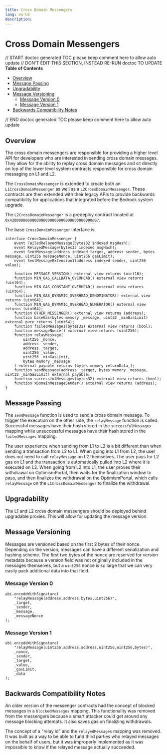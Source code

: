 ```yaml
---
title: Cross Domain Messengers
lang: en-US
description:
---
```


# Cross Domain Messengers

// START doctoc generated TOC please keep comment here to allow auto update
// DON'T EDIT THIS SECTION, INSTEAD RE-RUN doctoc TO UPDATE
**Table of Contents**

- [Overview](#overview)
- [Message Passing](#message-passing)
- [Upgradability](#upgradability)
- [Message Versioning](#message-versioning)
  - [Message Version 0](#message-version-0)
  - [Message Version 1](#message-version-1)
- [Backwards Compatibility Notes](#backwards-compatibility-notes)

// END doctoc generated TOC please keep comment here to allow auto update

## Overview

The cross domain messengers are responsible for providing a higher level API for
developers who are interested in sending cross domain messages. They allow for
the ability to replay cross domain messages and sit directly on top of the lower
level system contracts responsible for cross domain messaging on L1 and L2.

The `CrossDomainMessenger` is extended to create both an
`L1CrossDomainMessenger` as well as a `L2CrossDomainMessenger`.
These contracts are then extended with their legacy APIs to provide backwards
compatibility for applications that integrated before the Bedrock system
upgrade.

The `L2CrossDomainMessenger` is a predeploy contract located at
`0x4200000000000000000000000000000000000007`.

The base `CrossDomainMessenger` interface is:

```solidity
interface CrossDomainMessenger {
    event FailedRelayedMessage(bytes32 indexed msgHash);
    event RelayedMessage(bytes32 indexed msgHash);
    event SentMessage(address indexed target, address sender, bytes message, uint256 messageNonce, uint256 gasLimit);
    event SentMessageExtension1(address indexed sender, uint256 value);

    function MESSAGE_VERSION() external view returns (uint16);
    function MIN_GAS_CALLDATA_OVERHEAD() external view returns (uint64);
    function MIN_GAS_CONSTANT_OVERHEAD() external view returns (uint64);
    function MIN_GAS_DYNAMIC_OVERHEAD_DENOMINATOR() external view returns (uint64);
    function MIN_GAS_DYNAMIC_OVERHEAD_NUMERATOR() external view returns (uint64);
    function OTHER_MESSENGER() external view returns (address);
    function baseGas(bytes memory _message, uint32 _minGasLimit) external pure returns (uint64);
    function failedMessages(bytes32) external view returns (bool);
    function messageNonce() external view returns (uint256);
    function relayMessage(
        uint256 _nonce,
        address _sender,
        address _target,
        uint256 _value,
        uint256 _minGasLimit,
        bytes memory _message
    ) external payable returns (bytes memory returnData_);
    function sendMessage(address _target, bytes memory _message, uint32 _minGasLimit) external payable;
    function successfulMessages(bytes32) external view returns (bool);
    function xDomainMessageSender() external view returns (address);
}
```

## Message Passing

The `sendMessage` function is used to send a cross domain message. To trigger
the execution on the other side, the `relayMessage` function is called.
Successful messages have their hash stored in the `successfulMessages` mapping
while unsuccessful messages have their hash stored in the `failedMessages`
mapping.

The user experience when sending from L1 to L2 is a bit different than when
sending a transaction from L2 to L1. When going into L1 from L2, the user does
not need to call `relayMessage` on L2 themselves. The user pays for L2 gas on L1
and the transaction is automatically pulled into L2 where it is executed on L2.
When going from L2 into L1, the user proves their withdrawal on OptimismPortal,
then waits for the finalization window to pass, and then finalizes the withdrawal
on the OptimismPortal, which calls `relayMessage` on the
`L1CrossDomainMessenger` to finalize the withdrawal.

## Upgradability

The L1 and L2 cross domain messengers should be deployed behind upgradable
proxies. This will allow for updating the message version.

## Message Versioning

Messages are versioned based on the first 2 bytes of their nonce. Depending on
the version, messages can have a different serialization and hashing scheme.
The first two bytes of the nonce are reserved for version metadata because
a version field was not originally included in the messages themselves, but
a `uint256` nonce is so large that we can very easily pack additional data
into that field.

### Message Version 0

```solidity
abi.encodeWithSignature(
    "relayMessage(address,address,bytes,uint256)",
    _target,
    _sender,
    _message,
    _messageNonce
);
```

### Message Version 1

```solidity
abi.encodeWithSignature(
    "relayMessage(uint256,address,address,uint256,uint256,bytes)",
    _nonce,
    _sender,
    _target,
    _value,
    _gasLimit,
    _data
);
```

## Backwards Compatibility Notes

An older version of the messenger contracts had the concept of blocked messages
in a `blockedMessages` mapping. This functionality was removed from the
messengers because a smart attacker could get around any message blocking
attempts. It also saves gas on finalizing withdrawals.

The concept of a "relay id" and the `relayedMessages` mapping was removed.
It was built as a way to be able to fund third parties who relayed messages
on the behalf of users, but it was improperly implemented as it was impossible
to know if the relayed message actually succeeded.
